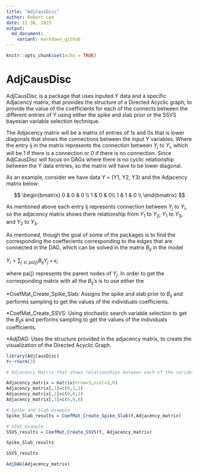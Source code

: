 ```yaml
---
title: "AdjCausDisc"
author: Robert Lee
date: 11 30, 2023
output:
  md_document:
    variant: markdown_github
---
```


```r
knitr::opts_chunk$set(echo = TRUE)
```
# AdjCausDisc
AdjCausDisc is a package that uses inputed Y data and a specific Adjacency matrix, that provides the structure of a Directed Acyclic graph, to provide the value of the coefficients for each of the connects between the different entries of Y using either the spike and slab prior or the SSVS bayesian variable selection technique. 

The Adjacency matrix will be a matrix of entries of 1s and 0s that is lower diagonals that shows the connections between the input Y variables. Where the entry ij in the matrix represents the connection between $Y_{j}$ to $Y_{i}$, which will be 1 if there is a connection or 0 if there is no connection. Since AdjCausDisc will focus on DAGs where there is no cyclic relationship between the Y data entries, so the matrix will have to be lower diagonal.

As an example, consider we have data Y = (Y1, Y2, Y3) and the Adjacency matrix below:

$$
\begin{bmatrix} 
	0 & 0 & 0 \\
	1 & 0 & 0\\
	1 & 1 & 0 \\
	\end{bmatrix}
$$

As mentioned above each entry ij represents connection between $Y_{j}$ to $Y_{i}$, so the adjacency matrix shows there relationship from $Y_{1}$ to $Y_{2}$, $Y_{1}$ to $Y_{3}$, and $Y_{2}$ to $Y_{3}$. 

As mentioned, though the goal of some of the packages is to find the corresponding the coeffecients corresponding to the edges that are connected in the DAG, which can be solved in the matrix $B_{ij}$ in the model

$Y_{i} = \sum_{j\in pa(j)}B_{ij}Y_{j}+\epsilon_{i}$

where pa(j) represents the parent nodes of $Y_{j}$.
In order to get the corresponding matrix with all the $B_{ij}$'s is to use either the 

*CoefMat_Create_Spike_Slab: Assigns the spike and slab prior to $B_{ij}$ and performs sampling to get the values of the individuals coefficients.

*CoefMat_Create_SSVS: Using stochastic search variable selection to get the $B_{ij}$s and performs sampling to get the values of the individuals coefficients. 

*AdjDAG: Uses the structure provided in the adjacency matrix, to create the visualization of the Directed Acyclic Graph.


```r
library(AdjCausDisc)
Y<-rnorm(3)

# Adjacency Matrix that shows relationships between each of the variables for Y = (Y1, Y2, Y3)

Adjacency_matrix = matrix(nrow=3,ncol=3,0)
Adjacency_matrix[,1]=c(0,1,1)
Adjacency_matrix[,2]=c(0,0,1)
Adjacency_matrix[,3]=c(0,0,0)

# Spike and Slab example
Spike_Slab_results = CoefMat_Create_Spike_Slab(Y,Adjacency_matrix)

# SSVS example
SSVS_results = CoefMat_Create_SSVS(Y, Adjacency_matrix)
```

```r
Spike_Slab_results
```

```r
SSVS_results
```


```r
AdjDAG(Adjacency_matrix)
```

